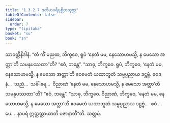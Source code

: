 ```yaml
---
title: "1.3.2.7 ဒုတိယပရိပုစ္ဆိတသုတ္တ"
tableOfContents: false
sidebar:
  order: 7
type: "tipitaka"
basket: "su"
book: "sn"
---
```



<DynamicBreadcrumb />

<Division number="119" book="sn" e="ch" v="18" p="298">

<Paragraph number="694" book="sn">
သာဝတ္ထိနိဒါနံ. “တံ ကိံ မညထ, ဘိက္ခဝေ, ရူပံ ‘နေတံ မမ, နေသောဟမသ္မိ, န မေသော အတ္တာ’တိ သမနုပဿထာ”တိ? “ဧဝံ, ဘန္တေ”. “သာဓု, ဘိက္ခဝေ. ရူပံ, ဘိက္ခဝေ, ‘နေတံ မမ, နေသောဟမသ္မိ, န မေသော အတ္တာ’တိ ဧဝမေတံ ယထာဘူတံ သမ္မပ္ပညာယ ဒဋ္ဌဗ္ဗံ. ဝေဒနံ…  သညံ…  သင်္ခါရေ…  ဝိညာဏံ ‘နေတံ မမ, နေသောဟမသ္မိ, န မေသော အတ္တာ’တိ သမနုပဿထာ”တိ? “ဧဝံ, ဘန္တေ”. “သာဓု, ဘိက္ခဝေ. ဝိညာဏံ, ဘိက္ခဝေ, ‘နေတံ မမ, နေသောဟမသ္မိ, န မေသော အတ္တာ’တိ ဧဝမေတံ ယထာဘူတံ သမ္မပ္ပညာယ ဒဋ္ဌဗ္ဗံ…  ဧဝံ …ပေ…  နာပရံ ဣတ္ထတ္တာယာတိ ပဇာနာတီ”တိ.

</Paragraph>
</Division>

<Paragraph number="695" type="center" book="sn">
သတ္တမံ.
</Paragraph>